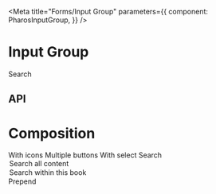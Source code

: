 

<Meta
  title="Forms/Input Group"
  parameters={{
    component: PharosInputGroup,
  }}
/>

# Input Group

<GuidelineLink path="input-group" />

<Canvas withToolbar>
  <Story name="Base">
    <div
      style={{
        display: 'grid',
        gridGap: '1rem',
        gridTemplateColumns: 'repeat(1, 524px)',
      }}
    >
      <PharosInputGroup name="my-input-group">
        <span slot="label">Search</span>
        <PharosButton
          name="search-button"
          icon="search"
          variant="subtle"
          label="search"
        ></PharosButton>
      </PharosInputGroup>
    </div>
  </Story>
</Canvas>

## API

<ArgsTable of={PharosInputGroup} />

# Composition

<Canvas withToolbar>
  <Story name="Composition">
    <div
      style={{
        display: 'grid',
        gridGap: '1rem',
        gridTemplateColumns: 'repeat(1, 524px)',
      }}
    >
      <PharosInputGroup name="my-input-group-icon">
        <span slot="label">With icons</span>
        <PharosIcon id="calendar" name="calendar"></PharosIcon>
      </PharosInputGroup>
      <PharosInputGroup name="my-input-group-buttons">
        <span slot="label">Multiple buttons</span>
        <PharosButton
          name="close-button"
          icon="close"
          variant="subtle"
          label="close"
        ></PharosButton>
        <PharosButton
          name="search-button"
          icon="search"
          variant="subtle"
          label="search"
        ></PharosButton>
      </PharosInputGroup>
      <PharosInputGroup name="my-input-group-select">
        <span slot="label">With select</span>
        <PharosInputGroupSelect name="my-group-select" hideLabel>
          <span slot="label">Search</span>
          <option value="">Search all content</option>
          <option value="book">Search within this book</option>
        </PharosInputGroupSelect>
        <PharosButton
          name="search-with-select-button"
          icon="search"
          variant="subtle"
          label="search"
        ></PharosButton>
      </PharosInputGroup>
      <PharosInputGroup name="my-input-group-prepend">
        <PharosButton
          name="book-button"
          slot="prepend"
          icon="book"
          variant="subtle"
          label="book"
        ></PharosButton>
        <span slot="label">Prepend</span>
      </PharosInputGroup>
    </div>
  </Story>
</Canvas>
